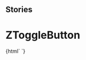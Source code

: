 
## Stories

<Meta title="Buttons/ZToggleButton" component="z-toggle-button" />

# ZToggleButton

<Preview>
  <Story name="z-toggle-button">
    {html` <z-toggle-button
      label="${text("label", "Toggle")}"
      avoidClick="${boolean("avoidClick", true)}"
      isdisabled="${boolean("isdisabled", true)}"
      opened="${boolean("opened", false)}"
    ></z-toggle-button>`}
  </Story>
</Preview>

<Props of="z-toggle-button" />

